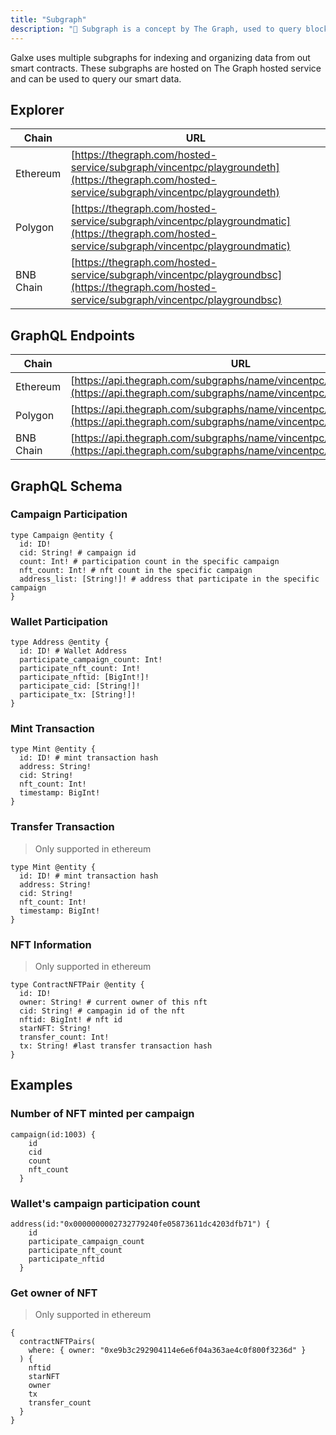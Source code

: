 ```yaml
---
title: "Subgraph"
description: "💁 Subgraph is a concept by The Graph, used to query blockchain data. The Graph is a protocol for building decentralized applications (dApps) quickly on Ethereum and IPFS using GraphQL. More infomation can be found in [https://thegraph.com/docs/en/](https://thegraph.com/docs/en/)"
---
```


Galxe uses multiple subgraphs for indexing and organizing data from out smart contracts. These subgraphs are hosted on The Graph hosted service and can be used to query our smart data.

## Explorer[](#explorer "Direct link to heading")

| Chain     | URL                                                                                                                                              |
| --------- | ------------------------------------------------------------------------------------------------------------------------------------------------ |
| Ethereum  | [https://thegraph.com/hosted-service/subgraph/vincentpc/playgroundeth](https://thegraph.com/hosted-service/subgraph/vincentpc/playgroundeth)     |
| Polygon   | [https://thegraph.com/hosted-service/subgraph/vincentpc/playgroundmatic](https://thegraph.com/hosted-service/subgraph/vincentpc/playgroundmatic) |
| BNB Chain | [https://thegraph.com/hosted-service/subgraph/vincentpc/playgroundbsc](https://thegraph.com/hosted-service/subgraph/vincentpc/playgroundbsc)     |

## GraphQL Endpoints[](#graphql-endpoints "Direct link to heading")

| Chain     | URL                                                                                                                                    |
| --------- | -------------------------------------------------------------------------------------------------------------------------------------- |
| Ethereum  | [https://api.thegraph.com/subgraphs/name/vincentpc/playgroundeth](https://api.thegraph.com/subgraphs/name/vincentpc/playgroundeth)     |
| Polygon   | [https://api.thegraph.com/subgraphs/name/vincentpc/playgroundmatic](https://api.thegraph.com/subgraphs/name/vincentpc/playgroundmatic) |
| BNB Chain | [https://api.thegraph.com/subgraphs/name/vincentpc/playgroundbsc](https://api.thegraph.com/subgraphs/name/vincentpc/playgroundbsc)     |

## GraphQL Schema[](#graphql-schema "Direct link to heading")

### Campaign Participation[](#campaign-participation "Direct link to heading")

```
type Campaign @entity {
  id: ID!
  cid: String! # campaign id
  count: Int! # participation count in the specific campaign
  nft_count: Int! # nft count in the specific campaign
  address_list: [String!]! # address that participate in the specific campaign
}

```

### Wallet Participation[](#wallet-participation "Direct link to heading")

```
type Address @entity {
  id: ID! # Wallet Address
  participate_campaign_count: Int!
  participate_nft_count: Int!
  participate_nftid: [BigInt!]!
  participate_cid: [String!]!
  participate_tx: [String!]!
}

```

### Mint Transaction[](#mint-transaction "Direct link to heading")

```
type Mint @entity {
  id: ID! # mint transaction hash
  address: String!
  cid: String!
  nft_count: Int!
  timestamp: BigInt!
}

```

### Transfer Transaction[](#transfer-transaction "Direct link to heading")

> Only supported in ethereum

```
type Mint @entity {
  id: ID! # mint transaction hash
  address: String!
  cid: String!
  nft_count: Int!
  timestamp: BigInt!
}

```

### NFT Information[](#nft-information "Direct link to heading")

> Only supported in ethereum

```
type ContractNFTPair @entity {
  id: ID!
  owner: String! # current owner of this nft
  cid: String! # campagin id of the nft
  nftid: BigInt! # nft id
  starNFT: String!
  transfer_count: Int!
  tx: String! #last transfer transaction hash
}

```

## Examples[](#examples "Direct link to heading")

### Number of NFT minted per campaign[](#number-of-nft-minted-per-campaign "Direct link to heading")

```
campaign(id:1003) {
    id
    cid
    count
    nft_count
  }

```

### Wallet's campaign participation count[](#wallets-campaign-participation-count "Direct link to heading")

```
address(id:"0x0000000002732779240fe05873611dc4203dfb71") {
    id
    participate_campaign_count
    participate_nft_count
    participate_nftid
  }

```

### Get owner of NFT[](#get-owner-of-nft "Direct link to heading")

> Only supported in ethereum

```
{
  contractNFTPairs(
    where: { owner: "0xe9b3c292904114e6e6f04a363ae4c0f800f3236d" }
  ) {
    nftid
    starNFT
    owner
    tx
    transfer_count
  }
}

```